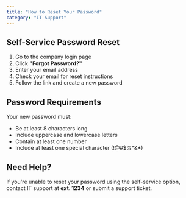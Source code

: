 ```yaml
---
title: "How to Reset Your Password"
category: "IT Support"
---
```


## Self-Service Password Reset

1. Go to the company login page
2. Click **"Forgot Password?"**
3. Enter your email address
4. Check your email for reset instructions
5. Follow the link and create a new password

## Password Requirements

Your new password must:
- Be at least 8 characters long
- Include uppercase and lowercase letters
- Contain at least one number
- Include at least one special character (!@#$%^&*)

## Need Help?

If you're unable to reset your password using the self-service option, contact IT support at **ext. 1234** or submit a support ticket.